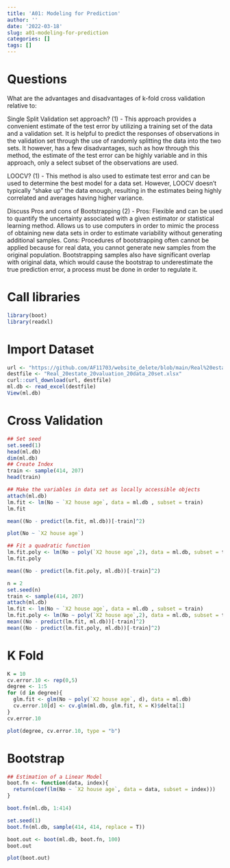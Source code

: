 ```yaml
---
title: 'A01: Modeling for Prediction'
author: ''
date: '2022-03-18'
slug: a01-modeling-for-prediction
categories: []
tags: []
---
```

# Questions
 
 What are the advantages and disadvantages of k-fold cross validation relative to: 

 Single Split Validation set approach? (1) 
- This approach provides a convenient estimate of the test error by utilizing a training set of the data and a validation set. It is helpful to predict the responses of observations in the validation set through the use of randomly splitting the data into the two sets. It however, has a few disadvantages, such as how through this method, the estimate of the test error can be highly variable and in this approach, only a select subset of the observations are used.
 
 LOOCV? (1) 
-  This method is also used to estimate test error and can be used to determine the best model for a data set. However, LOOCV doesn't typically "shake up" the data enough, resulting in the estimates being highly correlated and averages having higher variance.

 Discuss Pros and cons of Bootstrapping (2) 
 - Pros: Flexible and can be used to quantify the uncertainty associated with a given estimator or statistical learning method. Allows us to use computers in order to mimic the process of obtaining new data sets in order to estimate variability without generating additional samples.
   Cons: Procedures of bootstrapping often cannot be applied because for real data, you cannot generate new samples from the original population. Bootstrapping samples also have significant overlap with original data, which would cause the bootstrap to underestimate the true prediction error, a process must be done in order to regulate it.

# Call libraries
```r
library(boot)
library(readxl)
```
# Import Dataset
```r
url <- "https://github.com/AF11703/website_delete/blob/main/Real%20estate%20valuation%20data%20set.xlsx?raw=true"
destfile <- "Real_20estate_20valuation_20data_20set.xlsx"
curl::curl_download(url, destfile)
ml.db <- read_excel(destfile)
View(ml.db)
```

# Cross Validation
```r
## Set seed
set.seed(1)
head(ml.db)
dim(ml.db)
## Create Index
train <- sample(414, 207)
head(train)
```
```r
## Make the variables in data set as locally accessible objects
attach(ml.db)
lm.fit <- lm(No ~ `X2 house age`, data = ml.db , subset = train)
lm.fit
```
```r
mean((No - predict(lm.fit, ml.db))[-train]^2)
```
```r
plot(No ~ `X2 house age`)
```
```r
## Fit a quadratic function
lm.fit.poly <- lm(No ~ poly(`X2 house age`,2), data = ml.db, subset = train)
lm.fit.poly
```
```r
mean((No - predict(lm.fit.poly, ml.db))[-train]^2)
```
```r
n = 2
set.seed(n)
train <- sample(414, 207)
attach(ml.db)
lm.fit <- lm(No ~ `X2 house age`, data = ml.db , subset = train)
lm.fit.poly <- lm(No ~ poly(`X2 house age`,2), data = ml.db, subset = train)
mean((No - predict(lm.fit, ml.db))[-train]^2)
mean((No - predict(lm.fit.poly, ml.db))[-train]^2)
```
# K Fold
```r
K = 10
cv.error.10 <- rep(0,5)
degree <- 1:5
for (d in degree){
  glm.fit <- glm(No ~ poly(`X2 house age`, d), data = ml.db)
  cv.error.10[d] <- cv.glm(ml.db, glm.fit, K = K)$delta[1]
}
cv.error.10
```
```r
plot(degree, cv.error.10, type = "b")
```
# Bootstrap
```r
## Estimation of a Linear Model
boot.fn <- function(data, index){
  return(coef(lm(No ~ `X2 house age`, data = data, subset = index)))
}
```
```r
boot.fn(ml.db, 1:414)
```
```r
set.seed(1)
boot.fn(ml.db, sample(414, 414, replace = T))
```
```r
boot.out <- boot(ml.db, boot.fn, 100)
boot.out
```
```r
plot(boot.out)
```

